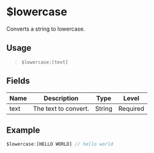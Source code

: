 # $lowercase
Converts a string to lowercase.

## Usage
> `$lowercase:[text]`

## Fields
| Name  | Description           | Type   | Level    |
| ----- | --------------------- | ------ | -------- |
| text  | The text to convert.  | String | Required |

## Example
```js
$lowercase:[HELLO WORLD] // hello world
```